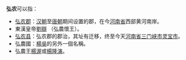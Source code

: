 '''弘农'''可以指：
* [[弘农郡|弘农郡]]：[[汉朝|汉朝]]至[[唐朝|唐朝]]期间设置的郡，在今[[河南省|河南省]]西部黄河南岸。
* 東漢皇帝[[劉辯|劉辯]] （弘農懷王）。
* [[弘农县|弘农县]]：弘农郡的郡治，其址有迁移，终至今天[[河南省|河南省]][[三门峡市|三门峡市]][[灵宝市|灵宝市]]。
* 弘農國：[[楊吳|楊吳]]的另外一個名稱。
* 弘農王[[楊渥|楊渥]]或[[楊隆演|楊隆演]]。

{{消歧义|H|Cat=二字地名消歧义}}